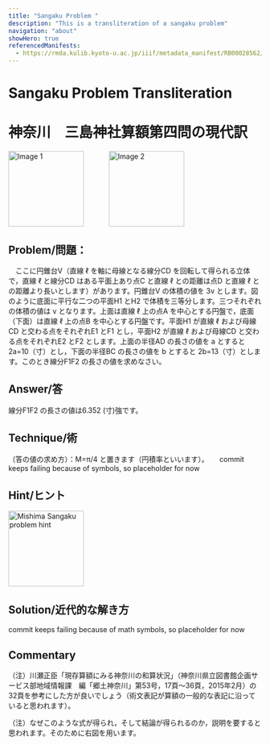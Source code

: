 ```yaml
---
title: "Sangaku Problem "
description: "This is a transliteration of a sangaku problem"
navigation: "about"
showHero: true
referencedManifests:
  - https://rmda.kulib.kyoto-u.ac.jp/iiif/metadata_manifest/RB00028562/manifest.json
---
```


# Sangaku Problem Transliteration

# 神奈川　三島神社算額第四問の現代訳


<div style="display: flex; gap: 50px;">
    <img src="https://tonothan.github.io/mishima-original-cutout.jpg" alt="Image 1" width="150"/>
    <img src="https://tonothan.github.io/mishima-kanagawa-schematicdrawing.png" alt="Image 2" width="150"/>
</div>

## Problem/問題：
　ここに円錐台V（直線 ℓ を軸に母線となる線分CD を回転して得られる立体で，直線 ℓ と線分CD はある平面上あり点C と直線 ℓ との距離は点D と直線 ℓ との距離より長いとします）があります。円錐台V の体積の値を 3v  とします。図のように底面に平行な二つの平面H1 とH2 で体積を三等分します。三つそれぞれの体積の値は v となります。上面は直線 ℓ 上の点A を中心とする円盤で，底面（下面）は直線 ℓ 上の点B を中心とする円盤です。平面H1 が直線 ℓ および母線CD と交わる点をそれぞれE1 とF1 とし，平面H2 が直線 ℓ および母線CD と交わる点をそれぞれE2 とF2 とします。上面の半径AD の長さの値を a とすると 2a=10（寸）とし，下面の半径BC の長さの値を b とすると 2b=13（寸）とします。このとき線分F1F2 の長さの値を求めなさい。
 

## Answer/答

線分F1F2 の長さの値は6.352 (寸)強です。
 
## Technique/術

（答の値の求め方）：M=π/4 と置きます（円積率といいます）。
　
commit keeps failing because of symbols, so placeholder for now
 
## Hint/ヒント

<div style="display: flex; gap: 50px;">
    <img src="https://tonothan.github.io/mishima-kanagawa-hintdrawing.png" alt="Mishima Sangaku problem hint" width="150"/>
</div>

## Solution/近代的な解き方

commit keeps failing because of math symbols, so placeholder for now

## Commentary

（注）川瀬正臣「現存算額にみる神奈川の和算状況」（神奈川県立図書館企画サービス部地域情報課　編「郷土神奈川」第53号，17頁～36頁，2015年2月）の32頁を参考にした方が良いでしょう（術文表記が算額の一般的な表記に沿っていると思われます）。

（注）なぜこのような式が得られ，そして結論が得られるのか，説明を要すると思われます。そのために右図を用います。
